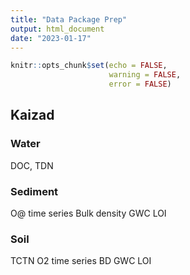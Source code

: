 ```yaml
---
title: "Data Package Prep"
output: html_document
date: "2023-01-17"
---
```


```r
knitr::opts_chunk$set(echo = FALSE,
                      warning = FALSE,
                      error = FALSE)
```


## Kaizad
### Water
DOC, TDN

### Sediment
O@ time series
Bulk density
GWC
LOI

### Soil
TCTN
O2 time series
BD
GWC
LOI